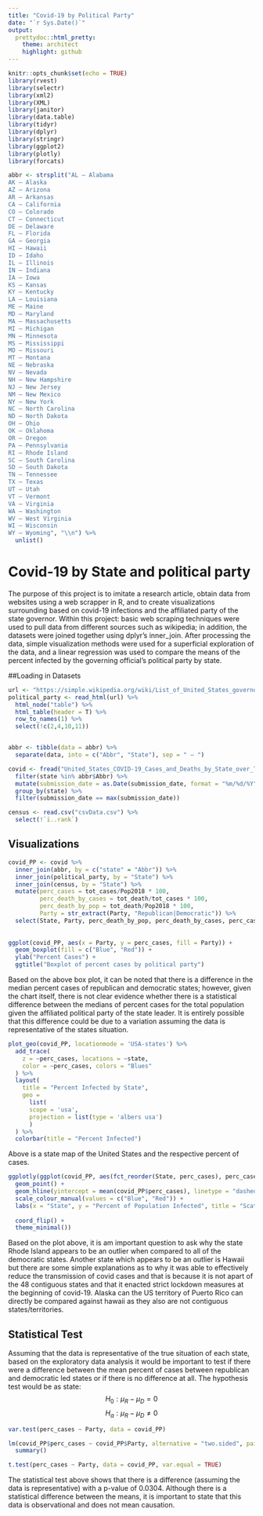 ```yaml
---
title: "Covid-19 by Political Party"
date: "`r Sys.Date()`"
output:
  prettydoc::html_pretty:
    theme: architect
    highlight: github
---
```


```r
knitr::opts_chunk$set(echo = TRUE)
library(rvest)
library(selectr)
library(xml2)
library(XML)
library(janitor)
library(data.table)
library(tidyr)
library(dplyr)
library(stringr)
library(ggplot2)
library(plotly)
library(forcats)

abbr <- strsplit("AL – Alabama
AK – Alaska
AZ – Arizona
AR – Arkansas
CA – California
CO – Colorado
CT – Connecticut
DE – Delaware
FL – Florida
GA – Georgia
HI – Hawaii
ID – Idaho
IL – Illinois
IN – Indiana
IA – Iowa
KS – Kansas
KY – Kentucky
LA – Louisiana
ME – Maine
MD – Maryland
MA – Massachusetts
MI – Michigan
MN – Minnesota
MS – Mississippi
MO – Missouri
MT – Montana
NE – Nebraska
NV – Nevada
NH – New Hampshire
NJ – New Jersey
NM – New Mexico
NY – New York
NC – North Carolina
ND – North Dakota
OH – Ohio
OK – Oklahoma
OR – Oregon
PA – Pennsylvania
RI – Rhode Island
SC – South Carolina
SD – South Dakota
TN – Tennessee
TX – Texas
UT – Utah
VT – Vermont
VA – Virginia
WA – Washington
WV – West Virginia
WI – Wisconsin
WY – Wyoming", "\\n") %>%
  unlist()
```



# Covid-19 by State and political party
   The purpose of this project is to imitate a research article, obtain data from websites using a web scrapper in R, and to create visualizations surrounding based on covid-19 infections and the affiliated party of the state governor. Within this project: basic web scraping techniques were used to pull data from different sources such as wikipedia; in addition, the datasets were joined together using dplyr's inner_join. After processing the data, simple visualization methods were used for a superficial exploration of the data, and a linear regression was used to compare the means of the percent infected by the governing official's political party by state.
   
##Loading in Datasets
```r
url <- "https://simple.wikipedia.org/wiki/List_of_United_States_governors"
political_party <- read_html(url) %>%
  html_node("table") %>%
  html_table(header = T) %>%
  row_to_names(1) %>%
  select(!c(2,4,10,11))


abbr <- tibble(data = abbr) %>%
  separate(data, into = c("Abbr", "State"), sep = " – ")

covid <- fread("United_States_COVID-19_Cases_and_Deaths_by_State_over_Time.csv") %>%
  filter(state %in% abbr$Abbr) %>%
  mutate(submission_date = as.Date(submission_date, format = "%m/%d/%Y")) %>%
  group_by(state) %>%
  filter(submission_date == max(submission_date))

census <- read.csv("csvData.csv") %>%
  select(!`ï..rank`)
```

## Visualizations
```r
covid_PP <- covid %>%
  inner_join(abbr, by = c("state" = "Abbr")) %>%
  inner_join(political_party, by = "State") %>%
  inner_join(census, by = "State") %>%
  mutate(perc_cases = tot_cases/Pop2018 * 100,
         perc_death_by_cases = tot_death/tot_cases * 100,
         perc_death_by_pop = tot_death/Pop2018 * 100,
         Party = str_extract(Party, "Republican|Democratic")) %>%
  select(State, Party, perc_death_by_pop, perc_death_by_cases, perc_cases, tot_cases, tot_death)
  
  
ggplot(covid_PP, aes(x = Party, y = perc_cases, fill = Party)) +
  geom_boxplot(fill = c("Blue", "Red")) +
  ylab("Percent Cases") +
  ggtitle("Boxplot of percent cases by political party")
```

  Based on the above box plot, it can be noted that there is a difference in the median percent cases of republican and democratic states; however, given the chart itself, there is not clear evidence whether there is a statistical difference between the medians of percent cases for the total population given the affiliated political party of the state leader. It is entirely possible that this difference could be due to a variation assuming the data is representative of the states situation.

```r
plot_geo(covid_PP, locationmode = 'USA-states') %>%
  add_trace(
    z = ~perc_cases, locations = ~state,
    color = ~perc_cases, colors = "Blues"
  ) %>%
  layout(
    title = "Percent Infected by State",
    geo = 
      list(
      scope = 'usa',
      projection = list(type = 'albers usa')
      )
  ) %>%
  colorbar(title = "Percent Infected")
```
  Above is a state map of the United States and the respective percent of cases.

```r
ggplotly(ggplot(covid_PP, aes(fct_reorder(State, perc_cases), perc_cases, color = Party)) +
  geom_point() +
  geom_hline(yintercept = mean(covid_PP$perc_cases), linetype = "dashed") +
  scale_colour_manual(values = c("Blue", "Red")) +
  labs(x = "State", y = "Percent of Population Infected", title = "Scatter plot and mean of Percent cases by state and political party") +
  
  coord_flip() +
  theme_minimal())

```
Based on the plot above, it is am important question to ask why the state Rhode Island appears to be an outlier when compared to all of the democratic states. Another state which appears to be an outlier is Hawaii but there are some simple explanations as to why it was able to effectively reduce the transmission of covid cases and that is because it is not apart of the 48 contiguous states and that it enacted strict lockdown measures at the beginning of covid-19. Alaska can the US territory of Puerto Rico can directly be compared against hawaii as they also are not contiguous states/territories. 

## Statistical Test
 Assuming that the data is representative of the true situation of each state, based on the exploratory data analysis it would be important to test if there were a difference between the mean percent of cases between republican and democratic led states or if there is no difference at all.
 The hypothesis test would be as state:
 $$H_0: \mu_R - \mu_D = 0$$
 $$H_a: \mu_R - \mu_D \ne 0$$
 
```r
var.test(perc_cases ~ Party, data = covid_PP)

lm(covid_PP$perc_cases ~ covid_PP$Party, alternative = "two.sided", paired = F, var.equal = FALSE) %>%
  summary()

t.test(perc_cases ~ Party, data = covid_PP, var.equal = TRUE)

```
The statistical test above shows that there is a difference (assuming the data is representative) with a p-value of 0.0304. Although there is a statistical difference between the means, it is important to state that this data is observational and does not mean causation. 
